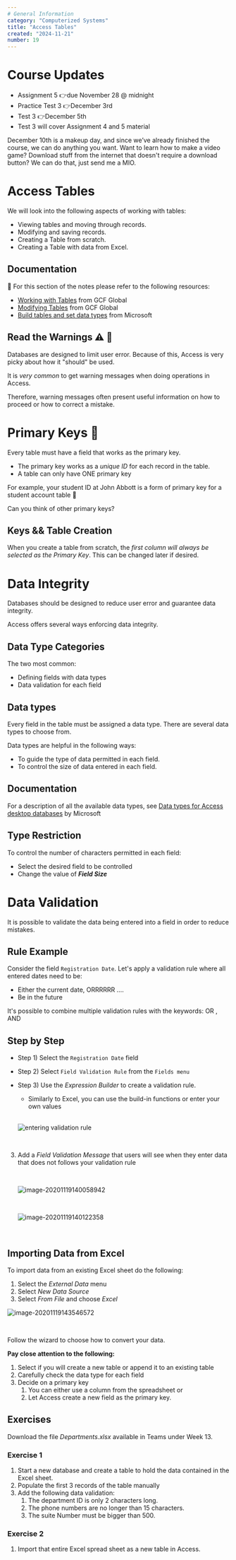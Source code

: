 ```yaml
---
# General Information
category: "Computerized Systems"
title: "Access Tables"
created: "2024-11-21"
number: 19
---
```


# Course Updates

- Assignment 5 👉due November 28 @ midnight
- Practice Test 3 👉December 3rd
- Test 3 👉December 5th
- Test 3 will cover Assignment 4 and 5 material

December 10th is a makeup day, and since we’ve already finished the course, we can do anything you want. Want to learn how to make a video game? Download stuff from the internet that doesn't require a download button? We can do that, just send me a MIO.

# Access Tables

We will look into the following aspects of working with tables:

- Viewing tables and moving through records.
- Modifying and saving records.
- Creating a Table from scratch.
- Creating a Table with data from Excel.

## Documentation

📖 For this section of the notes please refer to the following resources:

- [Working with Tables](https://edu.gcfglobal.org/en/access2016/working-with-tables/1/) from GCF Global
- [Modifying Tables](https://edu.gcfglobal.org/en/access2016/modifying-tables/1/) from GCF Global
- [Build tables and set data types](https://support.microsoft.com/en-us/office/video-build-tables-and-set-data-types-997c250d-aec6-4430-8de5-a08671e13921?wt.mc_id=otc_access) from Microsoft

## Read the Warnings ⚠ 👀

Databases are designed to limit user error. Because of this, Access is very picky about how it "should" be used.

It is _very common_ to get warning messages when doing operations in Access.

Therefore, warning messages often present useful information on how to proceed or how to correct a mistake.

# Primary Keys 🔑

Every table must have a field that works as the primary key.

- The primary key works as a _unique ID_ for each record in the table.
- A table can only have ONE primary key

For example, your student ID at John Abbott is a form of primary key for a student account table 🏫

Can you think of other primary keys?

## Keys && Table Creation

When you create a table from scratch, the _first column will always be selected as the Primary Key_. This can be changed later if desired.

# Data Integrity

Databases should be designed to reduce user error and guarantee data integrity.

Access offers several ways enforcing data integrity.

## Data Type Categories

The two most common:

- Defining fields with data types
- Data validation for each field

## Data types

Every field in the table must be assigned a data type. There are several data types to choose from.

Data types are helpful in the following ways:

- To guide the type of data permitted in each field.
- To control the size of data entered in each field.

## Documentation

For a description of all the available data types, see [Data types for Access desktop databases](https://support.microsoft.com/en-us/office/data-types-for-access-desktop-databases-df2b83ba-cef6-436d-b679-3418f622e482) by Microsoft

## Type Restriction

To control the number of characters permitted in each field:

- Select the desired field to be controlled
- Change the value of **_Field Size_**

# Data Validation

It is possible to validate the data being entered into a field in order to reduce mistakes.

## Rule Example

Consider the field `Registration Date`. Let's apply a validation rule where all entered dates need to be:

- Either the current date, ORRRRRR ....
- Be in the future

It's possible to combine multiple validation rules with the keywords: OR , AND

## Step by Step

- Step 1) Select the `Registration Date` field
- Step 2) Select `Field Validation Rule` from the `Fields menu`
- Step 3) Use the _Expression Builder_ to create a validation rule.

  - Similarly to Excel, you can use the build-in functions or enter your own values

   <br>

  ![entering validation rule](assets/entering%20validation%20rule.gif)

<br>

3. Add a _Field Validation Message_ that users will see when they enter data that does not follows your validation rule

   <br>

   ![image-20201119140058942](assets/image-20201119140058942.png)

   <br>

   ![image-20201119140122358](assets/image-20201119140122358.png)

<br>

## Importing Data from Excel

To import data from an existing Excel sheet do the following:

1. Select the _External Data_ menu
2. Select _New Data Source_
3. Select _From File_ and choose _Excel_

![image-20201119143546572](assets/image-20201119143546572.png)

<br>

Follow the wizard to choose how to convert your data.

**Pay close attention to the following:**

1. Select if you will create a new table or append it to an existing table
2. Carefully check the data type for each field
3. Decide on a primary key
   1. You can either use a column from the spreadsheet or
   2. Let Access create a new field as the primary key.

## Exercises

Download the file _Departments.xlsx_ available in Teams under Week 13.

### Exercise 1

1. Start a new database and create a table to hold the data contained in the Excel sheet.
2. Populate the first 3 records of the table manually
3. Add the following data validation:
   1. The department ID is only 2 characters long.
   2. The phone numbers are no longer than 15 characters.
   3. The suite Number must be bigger than 500.

### Exercise 2

1. Import that entire Excel spread sheet as a new table in Access.
